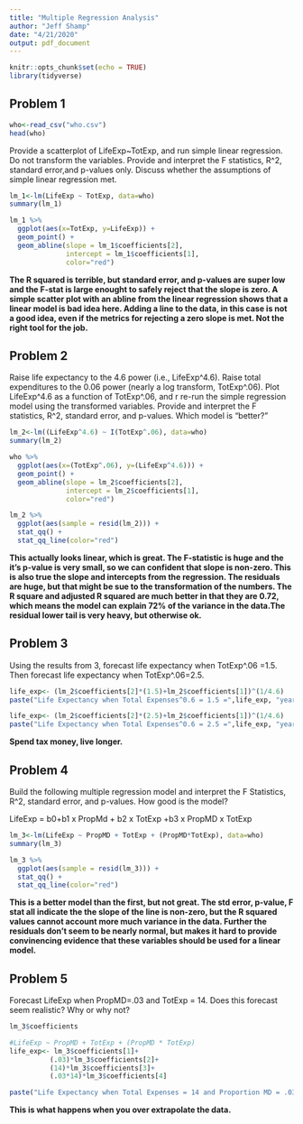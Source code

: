 ```yaml
---
title: "Multiple Regression Analysis"
author: "Jeff Shamp"
date: "4/21/2020"
output: pdf_document
---
```


```r
knitr::opts_chunk$set(echo = TRUE)
library(tidyverse)
```

## Problem 1

```r
who<-read_csv("who.csv")
head(who)
```

Provide a scatterplot of LifeExp~TotExp, and run simple linear regression. Do not transform the variables. Provide and interpret the F statistics, R^2, standard error,and p-values only. Discuss whether the assumptions of simple linear regression met.


```r
lm_1<-lm(LifeExp ~ TotExp, data=who)
summary(lm_1)

lm_1 %>%
  ggplot(aes(x=TotExp, y=LifeExp)) + 
  geom_point() +
  geom_abline(slope = lm_1$coefficients[2],
              intercept = lm_1$coefficients[1], 
              color="red")
```

**The R squared is terrible, but standard error, and p-values are super low and the F-stat is large enought to safely reject that the slope is zero. A simple scatter plot with an abline from the linear regression shows that a linear model is bad idea here. Adding a line to the data, in this case is not a good idea, even if the metrics for rejecting a zero slope is met. Not the right tool for the job.**



## Problem 2

Raise life expectancy to the 4.6 power (i.e., LifeExp^4.6). Raise total expenditures to the 0.06
power (nearly a log transform, TotExp^.06). Plot LifeExp^4.6 as a function of TotExp^.06, and r
re-run the simple regression model using the transformed variables. Provide and interpret the F
statistics, R^2, standard error, and p-values. Which model is "better?"


```r
lm_2<-lm((LifeExp^4.6) ~ I(TotExp^.06), data=who)
summary(lm_2)

who %>%
  ggplot(aes(x=(TotExp^.06), y=(LifeExp^4.6))) + 
  geom_point() +
  geom_abline(slope = lm_2$coefficients[2],
              intercept = lm_2$coefficients[1], 
              color="red")
```

```r
lm_2 %>%
  ggplot(aes(sample = resid(lm_2))) +
  stat_qq() +
  stat_qq_line(color="red")
```


**This actually looks linear, which is great. The F-statistic is huge and the it's p-value is very small, so we can confident that slope is non-zero. This is also true the slope and intercepts from the regression. The residuals are huge, but that might be sue to the transformation of the numbers. The R square and adjusted R squared are much better in that they are 0.72, which means the model can explain 72% of the variance in the data.The residual lower tail is very heavy, but otherwise ok.**


## Problem 3

Using the results from 3, forecast life expectancy when TotExp^.06 =1.5. Then forecast life
expectancy when TotExp^.06=2.5. 

```r
life_exp<- (lm_2$coefficients[2]*(1.5)+lm_2$coefficients[1])^(1/4.6)
paste("Life Expectancy when Total Expenses^0.6 = 1.5 =",life_exp, "years")
```

```r
life_exp<- (lm_2$coefficients[2]*(2.5)+lm_2$coefficients[1])^(1/4.6)
paste("Life Expectancy when Total Expenses^0.6 = 2.5 =",life_exp, "years")
```

**Spend tax money, live longer.**


## Problem 4

Build the following multiple regression model and interpret the F Statistics, R^2, standard error, and p-values. How good is the model?

LifeExp = b0+b1 x PropMd + b2 x TotExp +b3 x PropMD x TotExp

```r
lm_3<-lm(LifeExp ~ PropMD + TotExp + (PropMD*TotExp), data=who)
summary(lm_3)


```

```r
lm_3 %>%
  ggplot(aes(sample = resid(lm_3))) +
  stat_qq() +
  stat_qq_line(color="red")
```

**This is a better model than the first, but not great. The std error, p-value, F stat all indicate the the slope of the line is non-zero, but the R squared values cannot account more much variance in the data. Further the residuals don't seem to be nearly normal, but makes it hard to provide convinencing evidence that these variables should be used for a linear model.**

## Problem 5

Forecast LifeExp when PropMD=.03 and TotExp = 14. Does this forecast seem realistic? Why
or why not?

```r
lm_3$coefficients
```


```r
#LifeExp ~ PropMD + TotExp + (PropMD * TotExp)
life_exp<- lm_3$coefficients[1]+
          (.03)*lm_3$coefficients[2]+
          (14)*lm_3$coefficients[3]+
          (.03*14)*lm_3$coefficients[4]

paste("Life Expectancy when Total Expenses = 14 and Proportion MD = .03 =",life_exp, "years")
```

**This is what happens when you over extrapolate the data.**

















